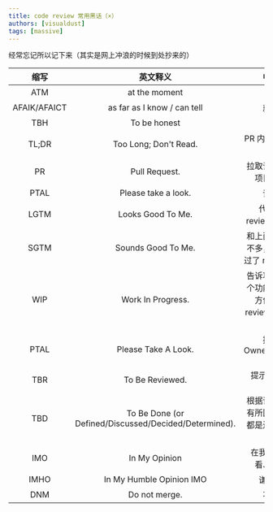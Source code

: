 ```yaml
---
title: code review 常用黑话（×）
authors: [visualdust]
tags: [massive]
---
```


经常忘记所以记下来（其实是网上冲浪的时候到处抄来的）

缩写|英文释义|中文释义
|:---:|:---:|:---:|
ATM| at the moment |现阶段
AFAIK/AFAICT| as far as I know / can tell | 就我所知
TBH| To be honest | 老实说
TL;DR| Too Long; Don't Read. | PR 内容太多，没办法看
PR| Pull Request. | 拉取请求，给其他项目提交代码
PTAL| Please take a look. | 请看一看
LGTM| Looks Good To Me. | 代码已经过 review，可以合并
SGTM| Sounds Good To Me. | 和上面那句意思差不多，也是已经通过了 review 的意思
WIP| Work In Progress. | 告诉项目维护者这个功能还未完成，方便维护者前 review 已提交的代码
PTAL| Please Take A Look. | 提示项目 Owner/contributor review
TBR| To Be Reviewed. | 提示维护者进行 review
TBD| To Be Done (or Defined/Discussed/Decided/Determined). | 根据语境不同意义有所区别，但一般都是还没搞定的意思
IMO| In My Opinion | 在我看来、依我看、依我所见
IMHO| In My Humble Opinion IMO | 谦虚的说法
DNM| Do not merge. | 不要合并

<!--truncate-->